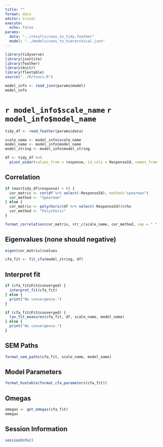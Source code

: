 ```yaml
---
title: ""
format: docx
editor: visual
execute: 
  echo: false
params:
  data: "../results/ceas_to_tidy.feather"
  model: "../models/ceas_to_hierarchical.json"
---
```


```r
library(tidyverse)
library(jsonlite)
library(feather)
library(knitr)
library(flextable)
source("../R/funcs.R")
```

```r
model_info <- read_json(params$model)
model_info
```

# `r model_info$scale_name` `r model_info$model_name`

```r
tidy_df <- read_feather(params$data)
```

```r
scale_name <- model_info$scale_name
model_name <- model_info$model_name
model_string <- model_info$model_string
```

```r
df <- tidy_df %>% 
  pivot_wider(values_from = response, id_cols = ResponseId, names_from = item)
```

## Correlation

```r
if (max(tidy_df$response) > 8) {
  cor_matrix <- cor(df %>% select(-ResponseId), method="spearman")
  cor_method <- "Spearman"
} else {
  cor_matrix <- polychoric(df %>% select(-ResponseId))$rho
  cor_method <- "Polychoric"
}

format_correlation(cor_matrix, str_c(scale_name, cor_method, sep = " "))
```

## Eigenvalues (none should negative)

```r
eigen(cor_matrix)$values
```

```r
cfa_fit <- fit_cfa(model_string, df)
```


## Interpret fit

```r
if (cfa_fit@Fit@converged) {
  interpret_fit(cfa_fit)
} else {
  print("No convergence.")
}

```

```r
if (cfa_fit@Fit@converged) {
  lav_fit_measures(cfa_fit, df, scale_name, model_name)
} else {
  print("No convergence.")
}
```

## SEM Paths

```r
format_sem_paths(cfa_fit, scale_name, model_name)
```

## Model Parameters

```r
format_huxtable(format_cfa_parameters(cfa_fit))
```

## Omegas

```r
omegas <- get_omegas(cfa_fit)
omegas
```

## Session Information

```r
sessionInfo()
```
